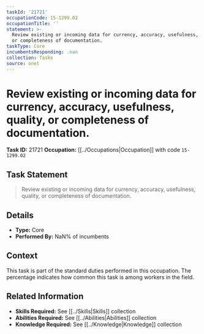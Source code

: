 ```yaml
---
taskId: '21721'
occupationCode: 15-1299.02
occupationTitle: ''
statement: >-
  Review existing or incoming data for currency, accuracy, usefulness, quality,
  or completeness of documentation.
taskType: Core
incumbentsResponding: .nan
collection: Tasks
source: onet
---
```

# Review existing or incoming data for currency, accuracy, usefulness, quality, or completeness of documentation.

**Task ID:** 21721
**Occupation:** [[../Occupations|Occupation]] with code `15-1299.02`

## Task Statement

> Review existing or incoming data for currency, accuracy, usefulness, quality, or completeness of documentation.

## Details

- **Type:** Core
- **Performed By:** NaN% of incumbents

## Context

This task is part of the standard duties performed in this occupation. The percentage indicates how common this task is among workers in the field.

## Related Information

- **Skills Required:** See [[../Skills|Skills]] collection
- **Abilities Required:** See [[../Abilities|Abilities]] collection
- **Knowledge Required:** See [[../Knowledge|Knowledge]] collection
